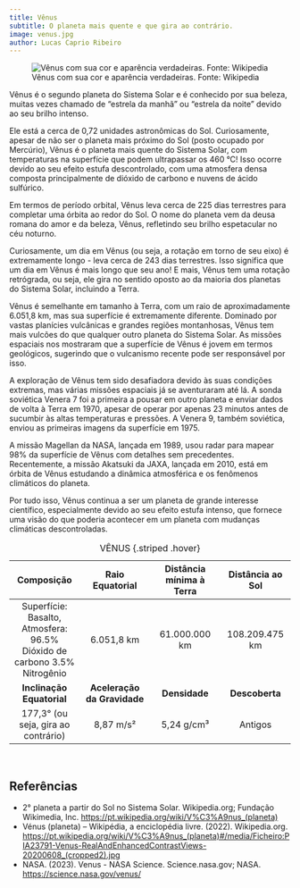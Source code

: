 ```yaml
---
title: Vênus
subtitle: O planeta mais quente e que gira ao contrário.
image: venus.jpg
author: Lucas Caprio Ribeiro
---
```


![Vênus com sua cor e aparência verdadeiras. Fonte: Wikipedia](venus.jpg)

Vênus é o segundo planeta do Sistema Solar e é conhecido por sua beleza, muitas vezes chamado de "estrela da manhã" ou "estrela da noite" devido ao seu brilho intenso.

Ele está a cerca de 0,72 unidades astronômicas do Sol. Curiosamente, apesar de não ser o planeta mais próximo do Sol (posto ocupado por Mercúrio), Vênus é o planeta mais quente do Sistema Solar, com temperaturas na superfície que podem ultrapassar os 460 °C! Isso ocorre devido ao seu efeito estufa descontrolado, com uma atmosfera densa composta principalmente de dióxido de carbono e nuvens de ácido sulfúrico.

Em termos de período orbital, Vênus leva cerca de 225 dias terrestres para completar uma órbita ao redor do Sol. O nome do planeta vem da deusa romana do amor e da beleza, Vênus, refletindo seu brilho espetacular no céu noturno.

Curiosamente, um dia em Vênus (ou seja, a rotação em torno de seu eixo) é extremamente longo - leva cerca de 243 dias terrestres. Isso significa que um dia em Vênus é mais longo que seu ano! E mais, Vênus tem uma rotação retrógrada, ou seja, ele gira no sentido oposto ao da maioria dos planetas do Sistema Solar, incluindo a Terra.

Vênus é semelhante em tamanho à Terra, com um raio de aproximadamente 6.051,8 km, mas sua superfície é extremamente diferente. Dominado por vastas planícies vulcânicas e grandes regiões montanhosas, Vênus tem mais vulcões do que qualquer outro planeta do Sistema Solar. As missões espaciais nos mostraram que a superfície de Vênus é jovem em termos geológicos, sugerindo que o vulcanismo recente pode ser responsável por isso.

A exploração de Vênus tem sido desafiadora devido às suas condições extremas, mas várias missões espaciais já se aventuraram até lá. A sonda soviética Venera 7 foi a primeira a pousar em outro planeta e enviar dados de volta à Terra em 1970, apesar de operar por apenas 23 minutos antes de sucumbir às altas temperaturas e pressões. A Venera 9, também soviética, enviou as primeiras imagens da superfície em 1975.

A missão Magellan da NASA, lançada em 1989, usou radar para mapear 98% da superfície de Vênus com detalhes sem precedentes. Recentemente, a missão Akatsuki da JAXA, lançada em 2010, está em órbita de Vênus estudando a dinâmica atmosférica e os fenômenos climáticos do planeta.

Por tudo isso, Vênus continua a ser um planeta de grande interesse científico, especialmente devido ao seu efeito estufa intenso, que fornece uma visão do que poderia acontecer em um planeta com mudanças climáticas descontroladas.


| **Composição**               | **Raio Equatorial**  | **Distância mínima à Terra** | **Distância ao Sol**  |
|:--------:|:--------:|:--------:|:--------:|
| Superfície: Basalto, Atmosfera: 96.5% Dióxido de carbono 3.5% Nitrogênio | 6.051,8 km | 61.000.000 km | 108.209.475 km |
| **Inclinação Equatorial**    | **Aceleração da Gravidade** | **Densidade** | **Descoberta** |
| 177,3° (ou seja, gira ao contrário) | 8,87 m/s² | 5,24  g/cm³ | Antigos |
: VÊNUS {.striped .hover}


<br>

## Referências

- 2° planeta a partir do Sol no Sistema Solar. Wikipedia.org; Fundação Wikimedia, Inc. <https://pt.wikipedia.org/wiki/V%C3%A9nus_(planeta)>
- Vénus (planeta) – Wikipédia, a enciclopédia livre. (2022). Wikipedia.org. <https://pt.wikipedia.org/wiki/V%C3%A9nus_(planeta)#/media/Ficheiro:PIA23791-Venus-RealAndEnhancedContrastViews-20200608_(cropped2).jpg>
- NASA. (2023). Venus - NASA Science. Science.nasa.gov; NASA. <https://science.nasa.gov/venus/>

